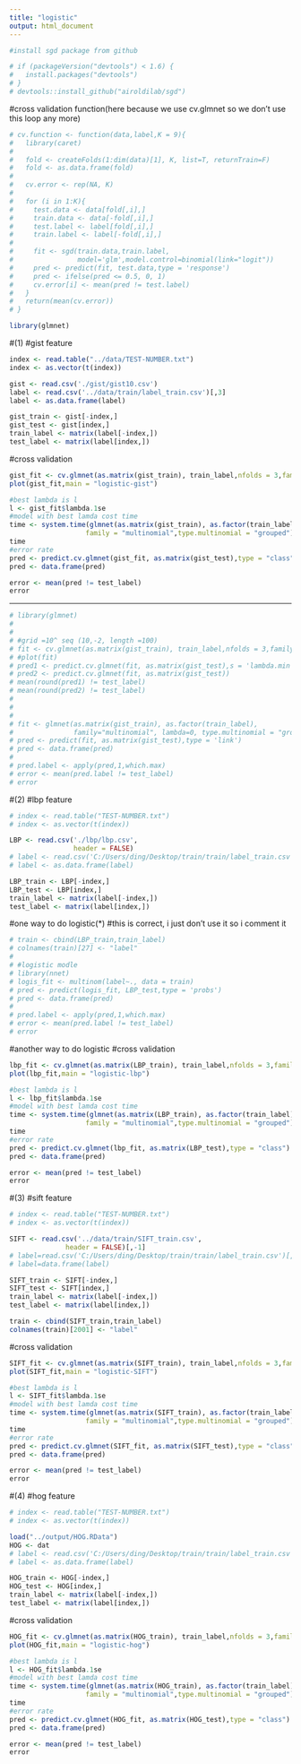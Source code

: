 ```yaml
---
title: "logistic"
output: html_document
---
```

```r
#install sgd package from github

# if (packageVersion("devtools") < 1.6) {
#   install.packages("devtools")
# }
# devtools::install_github("airoldilab/sgd")
```

#cross validation function(here because we use cv.glmnet so we don't use this loop any more)
```r
# cv.function <- function(data,label,K = 9){
#   library(caret)
#   
#   fold <- createFolds(1:dim(data)[1], K, list=T, returnTrain=F)
#   fold <- as.data.frame(fold)
#   
#   cv.error <- rep(NA, K)
#   
#   for (i in 1:K){
#     test.data <- data[fold[,i],]
#     train.data <- data[-fold[,i],]
#     test.label <- label[fold[,i],]
#     train.label <- label[-fold[,i],]
#     
#     fit <- sgd(train.data,train.label,
#                model='glm',model.control=binomial(link="logit"))
#     pred <- predict(fit, test.data,type = 'response')  
#     pred <- ifelse(pred <= 0.5, 0, 1) 
#     cv.error[i] <- mean(pred != test.label)
#   }
#   return(mean(cv.error))
# }
```

```r
library(glmnet)
```

#(1)
#gist feature
```r
index <- read.table("../data/TEST-NUMBER.txt")
index <- as.vector(t(index))

gist <- read.csv('./gist/gist10.csv')
label <- read.csv('../data/train/label_train.csv')[,3]
label <- as.data.frame(label)

gist_train <- gist[-index,]
gist_test <- gist[index,]
train_label <- matrix(label[-index,])
test_label <- matrix(label[index,])
```
#cross validation
```r
gist_fit <- cv.glmnet(as.matrix(gist_train), train_label,nfolds = 3,family = "multinomial")
plot(gist_fit,main = "logistic-gist")
```

```r
#best lambda is l
l <- gist_fit$lambda.1se
#model with best lamda cost time 
time <- system.time(glmnet(as.matrix(gist_train), as.factor(train_label),lambda = l,
                   family = "multinomial",type.multinomial = "grouped"))[3]
time
#error rate
pred <- predict.cv.glmnet(gist_fit, as.matrix(gist_test),type = "class")
pred <- data.frame(pred)

error <- mean(pred != test_label)
error
```

-----------
```r
# library(glmnet)
# 
# 
# #grid =10^ seq (10,-2, length =100)
# fit <- cv.glmnet(as.matrix(gist_train), train_label,nfolds = 3,family = "multinomial")
# #plot(fit)
# pred1 <- predict.cv.glmnet(fit, as.matrix(gist_test),s = 'lambda.min')
# pred2 <- predict.cv.glmnet(fit, as.matrix(gist_test))
# mean(round(pred1) != test_label)
# mean(round(pred2) != test_label)
# 
# 
# 
# fit <- glmnet(as.matrix(gist_train), as.factor(train_label), 
#               family="multinomial", lambda=0, type.multinomial = "grouped")
# pred <- predict(fit, as.matrix(gist_test),type = 'link')
# pred <- data.frame(pred)
# 
# pred.label <- apply(pred,1,which.max)
# error <- mean(pred.label != test_label)
# error
```









#(2)
#lbp feature
```r
# index <- read.table("TEST-NUMBER.txt")
# index <- as.vector(t(index))

LBP <- read.csv('./lbp/lbp.csv',
                header = FALSE)
# label <- read.csv('C:/Users/ding/Desktop/train/train/label_train.csv')[,3]
# label <- as.data.frame(label)

LBP_train <- LBP[-index,]
LBP_test <- LBP[index,]
train_label <- matrix(label[-index,])
test_label <- matrix(label[index,])
```

#one way to do logistic(*)
#this is correct, i just don't use it so i comment it
```r
# train <- cbind(LBP_train,train_label)
# colnames(train)[27] <- "label"
# 
# #logistic modle
# library(nnet)
# logis_fit <- multinom(label~., data = train)
# pred <- predict(logis_fit, LBP_test,type = 'probs')
# pred <- data.frame(pred)
# 
# pred.label <- apply(pred,1,which.max)
# error <- mean(pred.label != test_label)
# error
```

#another way to do logistic
#cross validation
```r
lbp_fit <- cv.glmnet(as.matrix(LBP_train), train_label,nfolds = 3,family = "multinomial")
plot(lbp_fit,main = "logistic-lbp")
```

```r
#best lambda is l
l <- lbp_fit$lambda.1se
#model with best lamda cost time 
time <- system.time(glmnet(as.matrix(LBP_train), as.factor(train_label),lambda = l,
                   family = "multinomial",type.multinomial = "grouped"))[3]
time
#error rate
pred <- predict.cv.glmnet(lbp_fit, as.matrix(LBP_test),type = "class")
pred <- data.frame(pred)

error <- mean(pred != test_label)
error
```













#(3)
#sift feature
```r
# index <- read.table("TEST-NUMBER.txt")
# index <- as.vector(t(index))

SIFT <- read.csv('../data/train/SIFT_train.csv',
              header = FALSE)[,-1]
# label=read.csv('C:/Users/ding/Desktop/train/train/label_train.csv')[,3]
# label=data.frame(label)

SIFT_train <- SIFT[-index,]
SIFT_test <- SIFT[index,]
train_label <- matrix(label[-index,])
test_label <- matrix(label[index,])

train <- cbind(SIFT_train,train_label)
colnames(train)[2001] <- "label" 
```

#cross validation
```r
SIFT_fit <- cv.glmnet(as.matrix(SIFT_train), train_label,nfolds = 3,family = "multinomial")
plot(SIFT_fit,main = "logistic-SIFT")
```

```r
#best lambda is l
l <- SIFT_fit$lambda.1se
#model with best lamda cost time 
time <- system.time(glmnet(as.matrix(SIFT_train), as.factor(train_label),lambda = l,
                   family = "multinomial",type.multinomial = "grouped"))[3]
time
#error rate
pred <- predict.cv.glmnet(SIFT_fit, as.matrix(SIFT_test),type = "class")
pred <- data.frame(pred)

error <- mean(pred != test_label)
error
```









#(4)
#hog feature
```r
# index <- read.table("TEST-NUMBER.txt")
# index <- as.vector(t(index))

load("../output/HOG.RData")
HOG <- dat
# label <- read.csv('C:/Users/ding/Desktop/train/train/label_train.csv')[,3]
# label <- as.data.frame(label)

HOG_train <- HOG[-index,]
HOG_test <- HOG[index,]
train_label <- matrix(label[-index,])
test_label <- matrix(label[index,])
```

#cross validation
```r
HOG_fit <- cv.glmnet(as.matrix(HOG_train), train_label,nfolds = 3,family = "multinomial")
plot(HOG_fit,main = "logistic-hog")
```

```r
#best lambda is l
l <- HOG_fit$lambda.1se
#model with best lamda cost time 
time <- system.time(glmnet(as.matrix(HOG_train), as.factor(train_label),lambda = l,
                   family = "multinomial",type.multinomial = "grouped"))[3]
time
#error rate
pred <- predict.cv.glmnet(HOG_fit, as.matrix(HOG_test),type = "class")
pred <- data.frame(pred)

error <- mean(pred != test_label)
error
```